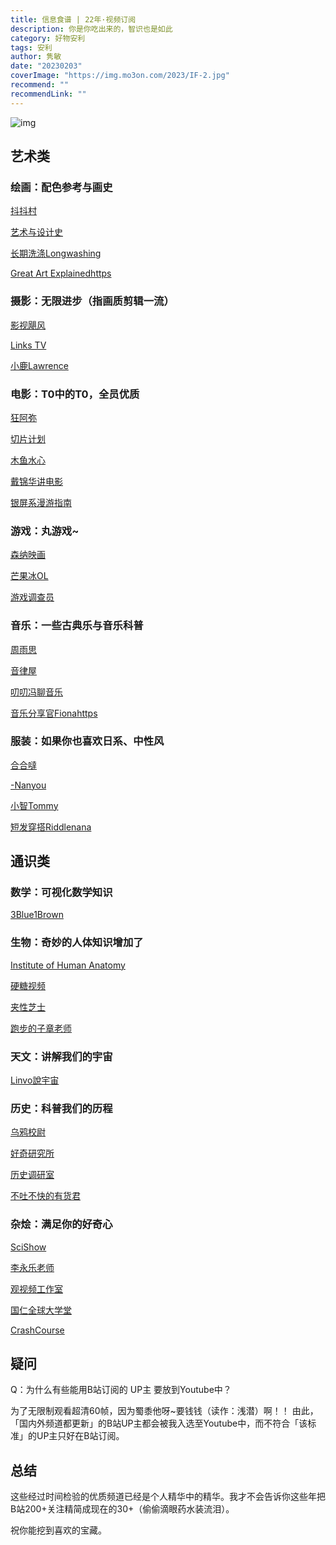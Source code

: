 ```yaml
---
title: 信息食谱 | 22年·视频订阅
description: 你是你吃出来的，智识也是如此
category: 好物安利
tags: 安利
author: 隽敏
date: "20230203"
coverImage: "https://img.mo3on.com/2023/IF-2.jpg"
recommend: ""
recommendLink: ""
---
```


![img](https://img.mo3on.com/2023/IF-2.jpg)

## 艺术类

### **绘画：配色参考与画史**

   [抖抖村](https://www.youtube.com/channel/UCjTaf9qM3KzWQsXtJIGPHyA/videos)

   [艺术与设计史](https://space.bilibili.com/9862450/)

   [长期洗涤Longwashing](https://space.bilibili.com/1701169/)

   [Great Art Explainedhttps](https://www.youtube.com/channel/UCePDFpCr78_qmVtpoB1Axaw/videos)


### **摄影：无限进步（指画质剪辑一流）**

   [影视飓风](https://www.youtube.com/channel/UC2cRwTuSWxxEtrRnT4lrlQA/videos)

   [Links TV](https://www.youtube.com/channel/UCz0ONCn6eRcDJGsUzupc3TA/videos)

   [小鹿Lawrence](https://www.youtube.com/channel/UCPsmetP1p137YfTBpvA7mng/videos)


### **电影：T0中的T0，全员优质**

   [狂阿弥](https://space.bilibili.com/3433092/)


   [切片计划](https://space.bilibili.com/624052719/)


   [木鱼水心](https://space.bilibili.com/927587/)


   [戴锦华讲电影](https://space.bilibili.com/1424556475/)


   [银屏系漫游指南](https://space.bilibili.com/674180538/video)



### **游戏：丸游戏~**

   [森纳映画](https://www.youtube.com/channel/UCDNeEBgigHHGtJJOpHSnadA/videos)


   [芒果冰OL](https://www.youtube.com/channel/UCIUYqpXe7yok4x3VkK67B3Q/videos)


   [游戏调查员](https://www.youtube.com/channel/UCtInR7yYbfRYPra3h3ExASQ/videos)



### **音乐：一些古典乐与音乐科普**

   [周雨思](https://space.bilibili.com/627605168/)

   [音律屋](https://space.bilibili.com/343055119/)


   [叨叨冯聊音乐](https://www.youtube.com/channel/UCyh_y1SIGj_cUqMeoewO5_w/videos)


   [音乐分享官Fionahttps](https://space.bilibili.com/477936031/)


### **服装：如果你也喜欢日系、中性风**

   [合合噠](https://space.bilibili.com/7327736/)

   [-Nanyou](https://space.bilibili.com/18416545/)

   [小智Tommy](https://space.bilibili.com/12415755/)

   [短发穿搭Riddlenana](https://space.bilibili.com/17024301/)

## 通识类

### **数学：可视化数学知识**

   [3Blue1Brown](https://www.youtube.com/channel/UCYO_jab_esuFRV4b17AJtAw/videos)

### **生物：奇妙的人体知识增加了**

   [Institute of Human Anatomy](https://www.youtube.com/channel/UCgBg0aacyJnw4qUnb1FlfEQ/videos)

   [硬糖视频](https://www.youtube.com/channel/UCepQ5fD1ucAlmwEg4Zuoa-Q/videos)

   [夹性芝士](https://space.bilibili.com/326081112/)

   [跑步的子章老师](https://space.bilibili.com/451645162/)

### **天文：讲解我们的宇宙**

   [Linvo說宇宙](https://www.youtube.com/channel/UCjHCBI7CNqQwzuaiDtCAQmA/videos)

### **历史：科普我们的历程**

   [乌鸦校尉](https://space.bilibili.com/521249172/)

   [好奇研究所](https://www.youtube.com/channel/UCmFLRm86snG3GwXKxo_fnlw/videos)

   [历史调研室](https://space.bilibili.com/519872016/)

   [不吐不快的有货君](https://www.youtube.com/channel/UCL_6y6pug2cYoYCYvXDbgHA/videos)

### **杂烩：满足你的好奇心**

   [SciShow](https://www.youtube.com/channel/UCZYTClx2T1of7BRZ86-8fow/videos)
   
   [李永乐老师](https://www.youtube.com/channel/UCSs4A6HYKmHA2MG_0z-F0xw/videos)

   [观视频工作室](https://space.bilibili.com/54992199/)

   [国仁全球大学堂](https://space.bilibili.com/679619486/)

   [CrashCourse](https://www.youtube.com/channel/UCX6b17PVsYBQ0ip5gyeme-Q/videos)

## 疑问

Q：为什么有些能用B站订阅的 UP主 要放到Youtube中？

为了无限制观看超清60帧，因为蜀黍他呀~要钱钱（读作：浅潜）啊！！
由此，「国内外频道都更新」的B站UP主都会被我入选至Youtube中，而不符合「该标准」的UP主只好在B站订阅。

## 总结

这些经过时间检验的优质频道已经是个人精华中的精华。我才不会告诉你这些年把B站200+关注精简成现在的30+（偷偷滴眼药水装流泪）。

祝你能挖到喜欢的宝藏。


